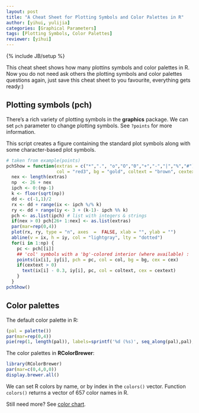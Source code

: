 ```yaml
---
layout: post
title: "A Cheat Sheet for Plotting Symbols and Color Palettes in R"
author: [yihui, yulijia]
categories: [Graphical Parameters]
tags: [Plotting Symbols, Color Palettes]
reviewer: [yihui]
---
```

{% include JB/setup %}

This cheat sheet shows how many plottins symbols and color palettes in R. Now you do not need ask
others the plotting symbols and color palettes questions again, just save this cheat sheet to you
favourite, everything gets ready:)

## Plotting symbols (pch)

There’s a rich variety of plotting symbols in the **graphics** package. We can set `pch` parameter
to change plotting symbols. See `?points` for more information.

This script creates a figure containing the standard plot symbols along with some character-based
plot symbols.

```r
# taken from example(points)
pchShow = function(extras = c("*",".", "o","O","0","+","-","|","%","#"), cex = 3,
                   col = "red3", bg = "gold", coltext = "brown", cextext = 1.2) {
  nex <- length(extras)
  np  <- 26 + nex
  ipch <- 0:(np-1)
  k <- floor(sqrt(np))
  dd <- c(-1,1)/2
  rx <- dd + range(ix <- ipch %/% k)
  ry <- dd + range(iy <- 3 + (k-1)- ipch %% k)
  pch <- as.list(ipch) # list with integers & strings
  if(nex > 0) pch[26+ 1:nex] <- as.list(extras)
  par(mar=rep(0,4))
  plot(rx, ry, type = "n", axes  =  FALSE, xlab = "", ylab = "")
  abline(v = ix, h = iy, col = "lightgray", lty = "dotted")
  for(i in 1:np) {
    pc <- pch[[i]]
    ## 'col' symbols with a 'bg'-colored interior (where available) :
    points(ix[i], iy[i], pch = pc, col = col, bg = bg, cex = cex)
    if(cextext > 0)
      text(ix[i] - 0.3, iy[i], pc, col = coltext, cex = cextext)
    }
  }
pchShow()
```

## Color palettes

The default color palette in R:

```r
(pal = palette())
par(mar=rep(0,4))
pie(rep(1, length(pal)), labels=sprintf('%d (%s)', seq_along(pal),pal), col=pal)
```

The color palettes in **RColorBrewer**:

```r
library(RColorBrewer)
par(mar=c(0,4,0,0))
display.brewer.all()
```

We can set R colors by name, or by index in the `colors()` vector. Function `colors()` returns a
vector of 657 color names in R.

Still need more? See [color
chart](http://research.stowers-institute.org/efg/R/Color/Chart/ColorChart.pdf).
